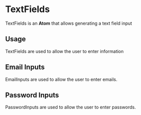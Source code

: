 
<Meta title="Molecules/TextFields" component={EmailInput} />

# TextFields

TextFields is an **Atom** that allows generating a text field input

## Usage

TextFields are used to allow the user to enter information

## Email Inputs

EmailInputs are used to allow the user to enter emails.

<Preview withToolbar>
    <Story name="email">
        <EmailInput label="Email" placeholder="yeny.garcia@gmail.com" />
    </Story>
</Preview>

## Password Inputs

PasswordInputs are used to allow the user to enter passwords.

<Preview withToolbar>
    <Story name="password">
        <PasswordInput label="Password" />
    </Story>
</Preview>
